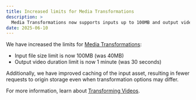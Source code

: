 ```yaml
---
title: Increased limits for Media Transformations
description: >
  Media Transformations now supports inputs up to 100MB and output videos as long as 1 minute.
date: 2025-06-10
---
```


We have increased the limits for [Media Transformations](/stream/transform-videos/):

- Input file size limit is now 100MB (was 40MB)
- Output video duration limit is now 1 minute (was 30 seconds)

Additionally, we have improved caching of the input asset, resulting in fewer
requests to origin storage even when transformation options may differ.

For more information, learn about [Transforming Videos](/stream/transform-videos/).

